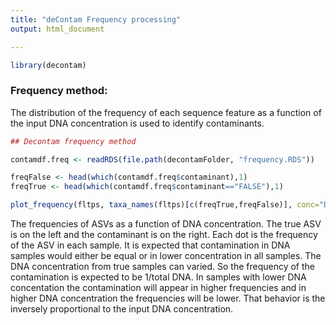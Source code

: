 ```yaml
---
title: "deContam Frequency processing"
output: html_document

---
```



```r

library(decontam)

```

### Frequency method:


The distribution of the frequency of each sequence feature as a function of the input DNA concentration is used to identify contaminants.


```r

## Decontam frequency method

contamdf.freq <- readRDS(file.path(decontamFolder, "frequency.RDS"))

freqFalse <- head(which(contamdf.freq$contaminant),1)
freqTrue <- head(which(contamdf.freq$contaminant=="FALSE"),1)

plot_frequency(fltps, taxa_names(fltps)[c(freqTrue,freqFalse)], conc="DNA_con")

```


The frequencies of ASVs as a function of DNA concentration. The true ASV is on the left and the contaminant is on the right. Each dot is the frequency of the ASV in each sample. It is expected that contamination in DNA samples would either be equal or in lower concentration in all samples. The DNA concentration from true samples can varied. So the frequency of the contamination is expected to be 1/total DNA. In samples with lower DNA concentation the contamination will appear in higher frequencies and in higher DNA concentration the frequencies will be lower. That behavior is the inversely proportional to the input DNA concentration.
